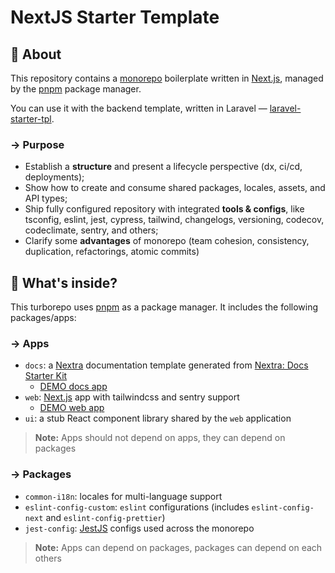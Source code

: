 # NextJS Starter Template

## 📄 About

This repository contains a [monorepo](https://turbo.build/repo/docs/handbook/what-is-a-monorepo) boilerplate written in [Next.js](https://nextjs.org/), managed by the [pnpm](https://pnpm.io) package manager.

You can use it with the backend template, written in Laravel — [laravel-starter-tpl](https://github.com/wayofdev/laravel-starter-tpl).

### → Purpose

- Establish a **structure** and present a lifecycle perspective (dx, ci/cd, deployments);
- Show how to create and consume shared packages, locales, assets, and API types;
- Ship fully configured repository with integrated **tools & configs**, like tsconfig, eslint, jest, cypress, tailwind, changelogs, versioning, codecov, codeclimate, sentry, and others;
- Clarify some **advantages** of monorepo (team cohesion, consistency, duplication, refactorings, atomic commits)

## 🤔 What's inside?

This turborepo uses [pnpm](https://pnpm.io) as a package manager. It includes the following packages/apps:

### → Apps

- `docs`: a [Nextra](https://nextra.site/) documentation template generated from [Nextra: Docs Starter Kit](https://vercel.com/templates/next.js/documentation-starter-kit)
  - [DEMO docs app](https://next-starter-tpl-docs.vercel.app/)
- `web`: [Next.js](https://nextjs.org/) app with tailwindcss and sentry support
  - [DEMO web app](https://next-starter-tpl-web.vercel.app/)
- `ui`: a stub React component library shared by the `web` application

> **Note:** Apps should not depend on apps, they can depend on packages

### → Packages

- `common-i18n`: locales for multi-language support
- `eslint-config-custom`: `eslint` configurations (includes `eslint-config-next` and `eslint-config-prettier`)
- `jest-config`: [JestJS](https://jestjs.io) configs used across the monorepo

> **Note:** Apps can depend on packages, packages can depend on each others

